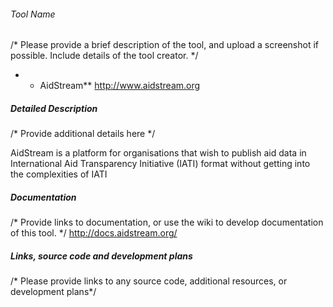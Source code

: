 ====== Tool Name ======
/* Please provide a brief description of the tool, and upload a screenshot if possible. Include details of the tool creator. */

**AidStream** [[http://www.aidstream.org]]
===== Detailed Description =====
/* Provide additional details here */

AidStream is a platform for organisations that wish to publish aid data in International Aid Transparency Initiative (IATI) format without getting into the complexities of IATI

===== Documentation =====
/* Provide links to documentation, or use the wiki to develop documentation of this tool. */
http://docs.aidstream.org/


===== Links, source code and development plans =====
/* Please provide links to any source code, additional resources, or development plans*/
